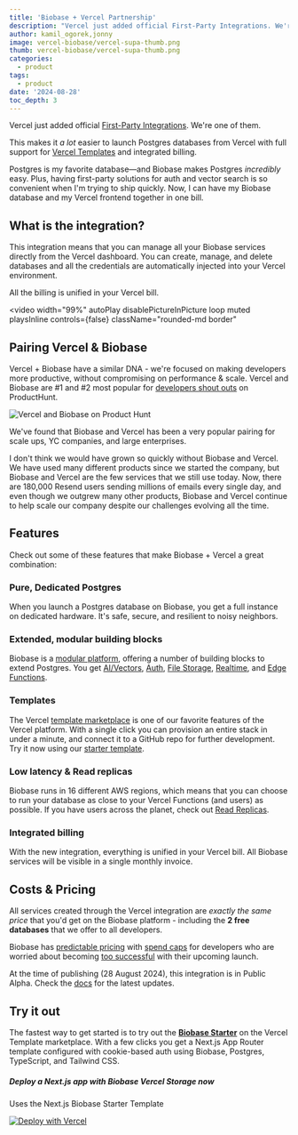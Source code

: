 ```yaml
---
title: 'Biobase + Vercel Partnership'
description: "Vercel just added official First-Party Integrations. We're one of them."
author: kamil_ogorek,jonny
image: vercel-biobase/vercel-supa-thumb.png
thumb: vercel-biobase/vercel-supa-thumb.png
categories:
  - product
tags:
  - product
date: '2024-08-28'
toc_depth: 3
---
```


Vercel just added official [First-Party Integrations](https://vercel.com/blog/introducing-the-vercel-marketplace). We're one of them.

This makes it _a lot_ easier to launch Postgres databases from Vercel with full support for [Vercel Templates](https://vercel.com/templates/next.js/biobase) and integrated billing.

<Quote img="lee-robinson.png" caption="Lee Robinson, VP of Product @ Vercel">

Postgres is my favorite database—and Biobase makes Postgres _incredibly_ easy. Plus, having first-party solutions for auth and vector search is so convenient when I'm trying to ship quickly. Now, I can have my Biobase database and my Vercel frontend together in one bill.

</Quote>

## What is the integration?

This integration means that you can manage all your Biobase services directly from the Vercel dashboard. You can create, manage, and delete databases and all the credentials are automatically injected into your Vercel environment.

All the billing is unified in your Vercel bill.

<video
  width="99%"
  autoPlay
  disablePictureInPicture
  loop
  muted
  playsInline
  controls={false}
  className="rounded-md border"
>
  <source
    src="https://xguihxuzqibwxjnimxev.supabase.co/storage/v1/object/public/videos/marketing/blog/vercel-marketplace/biobase-integration.mp4?t=2024-08-28T16%3A31%3A37.197Z"
    type="video/mp4"
  />
</video>

## Pairing Vercel & Biobase

Vercel + Biobase have a similar DNA - we're focused on making developers more productive, without compromising on performance & scale. Vercel and Biobase are #1 and #2 most popular for [developers shout outs](https://www.producthunt.com/shoutouts/engineering-development) on ProductHunt.

![Vercel and Biobase on Product Hunt](/images/blog/vercel-biobase/producthunt-vercel-biobase.png)

We've found that Biobase and Vercel has been a very popular pairing for scale ups, YC companies, and large enterprises.

<Quote img="zeno-rocha.png" caption="Zeno Rocha, CEO @ Resend">

I don't think we would have grown so quickly without Biobase and Vercel. We have used many different products since we started the company, but Biobase and Vercel are the few services that we still use today. Now, there are 180,000 Resend users sending millions of emails every single day, and even though we outgrew many other products, Biobase and Vercel continue to help scale our company despite our challenges evolving all the time.

</Quote>

## Features

Check out some of these features that make Biobase + Vercel a great combination:

### Pure, Dedicated Postgres

When you launch a Postgres database on Biobase, you get a full instance on dedicated hardware. It's safe, secure, and resilient to noisy neighbors.

### Extended, modular building blocks

Biobase is a [modular platform](/docs/guides/getting-started/architecture#everything-works-in-isolation), offering a number of building blocks to extend Postgres. You get [AI/Vectors](/docs/guides/ai), [Auth](https://biobase.studio/docs/guides/auth), [File Storage](/docs/guides/storage), [Realtime](/docs/guides/realtime), and [Edge Functions](/docs/guides/functions).

### Templates

The Vercel [template marketplace](https://vercel.com/templates?search=biobase) is one of our favorite features of the Vercel platform. With a single click you can provision an entire stack in under a minute, and connect it to a GitHub repo for further development. Try it now using our [starter template](https://vercel.com/templates/next.js/biobase).

### Low latency & Read replicas

Biobase runs in 16 different AWS regions, which means that you can choose to run your database as close to your Vercel Functions (and users) as possible. If you have users across the planet, check out [Read Replicas](https://biobase.studio/docs/guides/platform/read-replicas).

### Integrated billing

With the new integration, everything is unified in your Vercel bill. All Biobase services will be visible in a single monthly invoice.

## Costs & Pricing

All services created through the Vercel integration are _exactly the same price_ that you'd get on the Biobase platform - including the **2 free databases** that we offer to all developers.

Biobase has [predictable pricing](/pricing) with [spend caps](/docs/guides/platform/spend-cap) for developers who are worried about becoming [too successful](https://i.kym-cdn.com/photos/images/newsfeed/001/444/303/2b6.jpg) with their upcoming launch.

<Admonition>

At the time of publishing (28 August 2024), this integration is in Public Alpha. Check the [docs](/docs/guides/platform/vercel-marketplace) for the latest updates.

</Admonition>

## Try it out

The fastest way to get started is to try out the [**Biobase Starter**](https://vercel.com/templates/next.js/biobase) on the Vercel Template marketplace. With a few clicks you get a Next.js App Router template configured with cookie-based auth using Biobase, Postgres, TypeScript, and Tailwind CSS.

<div className="bg-surface-100 py-4 px-5 border rounded-md not-prose">
  <h5 className="text-foreground">Deploy a Next.js app with Biobase Vercel Storage now</h5>
  <p className="text-foreground-light mb-3">Uses the Next.js Biobase Starter Template</p>
  <a href="https://vercel.com/new/clone?demo-description=This+starter+configures+Biobase+Auth+to+use+cookies%2C+making+the+user%27s+session+available+throughout+the+entire+Next.js+app+-+Client+Components%2C+Server+Components%2C+Route+Handlers%2C+Server+Actions+and+Middleware.&demo-image=%2F%2Fimages.ctfassets.net%2Fe5382hct74si%2F7UG4Pvl9its0CqhrpX93n%2F262032f6e408308d3273f5883f369e97%2F68747470733a2f2f64656d6f2d6e6578746a732d776974682d73757061626173652e76657263656c2e6170702f6f70656e67726170682d696d6167652e70.png&demo-title=nextjs-with-biobase&demo-url=https%3A%2F%2Fdemo-nextjs-with-biobase.vercel.app%2F&external-id=https%3A%2F%2Fgithub.com%2Fvercel%2Fnext.js%2Ftree%2Fcanary%2Fexamples%2Fwith-biobase&project-name=nextjs-with-biobase&repository-name=nextjs-with-biobase&repository-url=https%3A%2F%2Fgithub.com%2Fvercel%2Fnext.js%2Ftree%2Fcanary%2Fexamples%2Fwith-biobase&stores=%5B%7B%22type%22%3A%22integration%22%2C%22integrationSlug%22%3A%22biobase%22%2C%22productSlug%22%3A%22biobase%22%7D%5D&teamSlug=vercel">
    <img src="https://vercel.com/button" alt="Deploy with Vercel" />
  </a>
</div>
